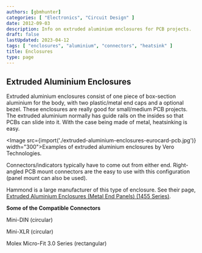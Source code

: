 ```yaml
---
authors: [gbmhunter]
categories: [ "Electronics", "Circuit Design" ]
date: 2012-09-03
description: Info on extruded aluminium enclosures for PCB projects.
draft: false
lastUpdated: 2023-04-12
tags: [ "enclosures", "aluminium", "connectors", "heatsink" ]
title: Enclosures
type: page
---
```



## Extruded Aluminium Enclosures

Extruded aluminium enclosures consist of one piece of box-section aluminium for the body, with two plastic/metal end caps and a optional bezel. These enclosures are really good for small/medium PCB projects. The extruded aluminium normally has guide rails on the insides so that PCBs can slide into it. With the case being made of metal, heatsinking is easy.

<Image src={import('./extruded-aluminium-enclosures-eurocard-pcb.jpg')} width="300">Examples of extruded aluminium enclosures by Vero Technologies.</Image>

<Aside type="note">
Connectors/indicators typically have to come out from either end. Right-angled PCB mount connectors are the easy to use with this configuration (panel mount can also be used).
</Aside>

Hammond is a large manufacturer of this type of enclosure. See their page, [Extruded Aluminium Enclosures (Metal End Panels) (1455 Series)](http://www.hammondmfg.com/1455.htm).

**Some of the Compatible Connectors**

Mini-DIN (circular)

Mini-XLR (circular)

Molex Micro-Fit 3.0 Series (rectangular)
